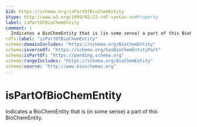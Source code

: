 ```yaml
---
$id: https://schema.org/isPartOfBioChemEntity
$type: http://www.w3.org/1999/02/22-rdf-syntax-ns#Property
label: isPartOfBioChemEntity
comment: |
  Indicates a BioChemEntity that is (in some sense) a part of this BioChemEntity.
rdfs:label: "isPartOfBioChemEntity"
schema:domainIncludes: "https://schema.org/BioChemEntity"
schema:inverseOf: "https://schema.org/hasBioChemEntityPart"
schema:isPartOf: "https://pending.schema.org"
schema:rangeIncludes: "https://schema.org/BioChemEntity"
schema:source: "http://www.bioschemas.org"
---
```


# isPartOfBioChemEntity

Indicates a BioChemEntity that is (in some sense) a part of this BioChemEntity.

